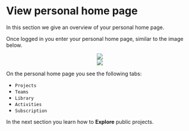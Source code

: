 # View personal home page

In this section we give an overview of your personal home page.

Once logged in you enter your personal home page, similar to the image below.


<center><img src="images/view_personal_page.png"></center>


<center><img src="images/view_personal_page.png"></center>

On the personal home page you see the following tabs:\

  * `Projects`\
  * `Teams`\
  * `Library`\
  * `Activities`\
  * `Subscription`\


In the next section you learn how to __Explore__ public projects.